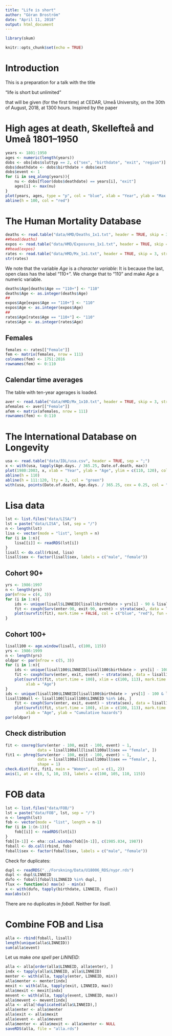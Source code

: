 ```yaml
---
title: "Life is short"
author: "Göran Broström"
date: "April 11, 2018"
output: html_document
---
```


```r
library(skum)
```

```r
knitr::opts_chunk$set(echo = TRUE)
```

# Introduction

This is a preparation for a talk with the title

"life is short but unlimited"

that will be given (for the first time) at CEDAR, Umeå University, on the 30th of August, 2018, at 1300 hours. Inspired by the paper


# High ages at death, Skellefteå and Umeå 1801--1950

```r
years <- 1801:1950
ages <- numeric(length(years))
dobs <- obs[obs$sluttyp == 2, c("sex", "birthdate", "exit", "region")]
dobs$deathdate <- dobs$birthdate + dobs$exit
dobs$event <- 1
for (i in seq_along(years)){
    nu <- dobs[floor(dobs$deathdate) == years[i], "exit"]
    ages[i] <- max(nu)
}
plot(years, ages, type = "p", col = "blue", xlab = "Year", ylab = "Max death age") 
abline(h = 100, col = "red")
```

# The Human Mortality Database

```r
deaths <- read.table("data/HMD/Deaths_1x1.txt", header = TRUE, skip = 3, stringsAsFactors = FALSE, na.strings = ".")
##head(deaths)
expos <- read.table("data/HMD/Exposures_1x1.txt", header = TRUE, skip = 3, stringsAsFactors = FALSE, na.strings = ".")
##head(expos)
rates <- read.table("data/HMD/Mx_1x1.txt", header = TRUE, skip = 3, stringsAsFactors = FALSE, na.strings = ".")
str(rates)
```

We note that the variable *Age* is a *character variable*: It is because the last, open class has the label "110+". We change that to "110" and make *Age* a numeric variable.

```r
deaths$Age[deaths$Age == "110+"] <- "110"
deaths$Age <- as.integer(deaths$Age)
##
expos$Age[expos$Age == "110+"] <- "110"
expos$Age <- as.integer(expos$Age)
##
rates$Age[rates$Age == "110+"] <- "110"
rates$Age <- as.integer(rates$Age)
```

## Females

```r
females <- rates[["Female"]]
fem <- matrix(females, nrow = 111)
colnames(fem) <- 1751:2016
rownames(fem) <- 0:110
```

## Calendar time averages 

The table with ten-year agerages is loaded.

```r
aver <- read.table("data/HMD/Mx_1x10.txt", header = TRUE, skip = 3, stringsAsFactors = FALSE, na.strings = ".")
afemales <- aver[["Female"]]
afem <- matrix(afemales, nrow = 111)
rownames(fem) <- 0:110
```

# The International Database on Longevity

```r
usa <- read.table("data/IDL/usa.csv", header = TRUE, sep = ";")
x <- with(usa, tapply(Age.days. / 365.25, Date.of.death, max))
plot(1980:2003, x, xlab = "Year", ylab = "Age", ylim = c(110, 120), col = "blue")
abline(h = 110)
abline(h = 111:120, lty = 3, col = "green")    
with(usa, points(Date.of.death, Age.days. / 365.25, cex = 0.25, col = "blue"))
```

# Lisa data

```r
lst <- list.files("data/LISA/")
lst = paste("data/LISA", lst, sep = "/")
n <- length(lst)
lisa <- vector(mode = "list", length = n)
for (i in 1:n){
    lisa[[i]] <- readRDS(lst[i])
}
lisall <- do.call(rbind, lisa)
lisall$sex <- factor(lisall$sex, labels = c("male", "female"))
```

## Cohort 90+

```r
yrs <- 1986:1997
n <- length(yrs)
par(mfrow = c(4, 3))
for (i in 1:n){
    ids <- unique(lisall$LINNEID[lisall$birthdate > yrs[i] - 90 & lisall$birthdate <= yrs[i] - 89])
    fit <- coxph(Surv(enter-90, exit-90, event) ~ strata(sex), data = lisall[lisall$LINNEID %in% ids, ])
    plot(survfit(fit), mark.time = FALSE, col = c("blue", "red"), fun = "cumhaz", main = yrs[i])
}
```

## Cohort 100+

```r
lisall100 <- age.window(lisall, c(100, 115))
yrs <- 1986:1999
n <- length(yrs)
oldpar <- par(mfrow = c(5, 3))
for (i in 1:n){
    ids <- unique(lisall100$LINNEID[lisall100$birthdate >  yrs[i] - 100 & lisall100$birthdate <= yrs[i] - 99])
    fit <- coxph(Surv(enter, exit, event) ~ strata(sex), data = lisall100[lisall100$LINNEID %in% ids, ])
    plot(survfit(fit, start.time = 100), xlim = c(100, 113), mark.time = FALSE, col = c("blue", "red"), fun = "cumhaz", main = yrs[i], ylim = c(0, 6.5),
         xlab = "Age")
}
ids <- unique(lisall100$LINNEID[lisall100$birthdate >  yrs[1] - 100 & lisall100$birthdate <= yrs[n] - 99])
lisall100all <- lisall100[lisall100$LINNEID %in% ids, ]
    fit <- coxph(Surv(enter, exit, event) ~ strata(sex), data = lisall100all)
    plot(survfit(fit, start.time = 100), xlim = c(100, 113), mark.time = FALSE, col = c("blue", "red"), fun = "cumhaz", main = "1986-1999", ylim = c(0, 6.5),
         xlab = "Age", ylab = "Cumulative hazards")
par(oldpar)
```

## Check distribution

```r
fit <- coxreg(Surv(enter - 100, exit - 100, event) ~ 1, 
              data = lisall100all[lisall100all$sex == "female", ])
fit1 <- phreg(Surv(enter - 100, exit - 100, event) ~ 1, 
              data = lisall100all[lisall100all$sex == "female", ],
              shape = 1)
check.dist(fit, fit1, main = "Women", col = c(1, 2))
axis(1, at = c(0, 5, 10, 15), labels = c(100, 105, 110, 115))
```

# FOB data

```r
lst <- list.files("data/FOB/")
lst = paste("data/FOB", lst, sep = "/")
n <- length(lst)
fob <- vector(mode = "list", length = n-1)
for (i in 1:(n-1)){
    fob[[i]] <- readRDS(lst[i])
}
fob[[n-1]] <- eha::cal.window(fob[[n-1]], c(1985.834, 1987))
foball <- do.call(rbind, fob)
foball$sex <- factor(foball$sex, labels = c("male", "female"))
```

Check for duplicates:

```r
dupl <- readRDS("../Forskning/Data/U18006_RDS/nypr.rds")
dupl <- dupl$LINNEID
dufo <- foball[foball$LINNEID %in% dupl, ]
flux <- function(x) max(x) - min(x)
x <- with(dufo, tapply(birthdate, LINNEID, flux))
max(abs(x))
```

There are no duplicates in *foball*. Neither for *lisall*.

# Combine FOB and Lisa

```r
alla <- rbind(foball, lisall)
length(unique(alla$LINNEID))
sum(alla$event)
```
Let us make *one spell* per *LINNEID*:

```r
alla <- alla[order(alla$LINNEID, alla$enter), ]
indx <- tapply(alla$LINNEID, alla$LINNEID)
menter <- with(alla, tapply(enter, LINNEID, min))
alla$menter <- menter[indx]
mexit <- with(alla, tapply(exit, LINNEID, max))
alla$mexit <- mexit[indx]
mevent <- with(alla, tapply(event, LINNEID, max))
alla$mevent <- mevent[indx]
alla <- alla[!duplicated(alla$LINNEID),]
alla$enter <- alla$menter
alla$exit <- alla$mexit
alla$event <- alla$mevent
alla$menter <- alla$mexit <- alla$menter <- NULL
saveRDS(alla, file = "alla.rds")
```

